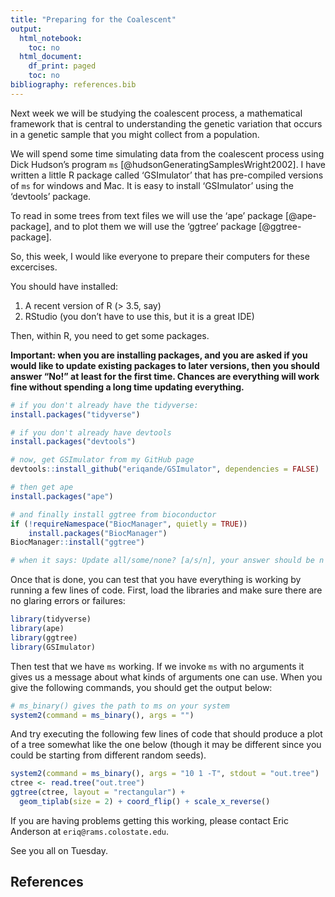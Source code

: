 ```yaml
---
title: "Preparing for the Coalescent"
output:
  html_notebook:
    toc: no
  html_document:
    df_print: paged
    toc: no
bibliography: references.bib
---
```


Next week we will be studying the coalescent process, a mathematical framework
that is central to understanding the genetic variation that occurs in a genetic
sample that you might collect from a population.

We will spend some time simulating data from the coalescent process using 
Dick Hudson's program `ms` [@hudsonGeneratingSamplesWright2002].  I have written
a little R package called 'GSImulator' that has pre-compiled versions of `ms` for
windows and Mac. It is easy to install 'GSImulator' using the 'devtools' package.

To read in some trees from text files we will use the 'ape' package [@ape-package], and to plot
them we will use the 'ggtree' package [@ggtree-package].  

So, this week, I would like everyone to prepare their computers for these excercises.

You should have installed:

1. A recent version of R (> 3.5, say)
2. RStudio (you don't have to use this, but it is a great IDE)

Then, within R, you need to get some packages.

**Important: when you are installing packages, and you are asked if you would
like to update existing packages to later versions, then you should answer "No!"
at least for the first time.  Chances are everything will work fine without
spending a long time updating everything. **

```r
# if you don't already have the tidyverse:
install.packages("tidyverse")

# if you don't already have devtools
install.packages("devtools")

# now, get GSImulator from my GitHub page
devtools::install_github("eriqande/GSImulator", dependencies = FALSE)

# then get ape
install.packages("ape")

# and finally install ggtree from bioconductor
if (!requireNamespace("BiocManager", quietly = TRUE))
    install.packages("BiocManager")
BiocManager::install("ggtree")

# when it says: Update all/some/none? [a/s/n], your answer should be n
```


Once that is done, you can test that you have everything is working by running a few lines of code.
First, load the libraries and make sure there are no glaring errors or failures:
```r
library(tidyverse)
library(ape)
library(ggtree)
library(GSImulator)
```

Then test that we have `ms` working.
If we invoke `ms` with no arguments it gives us a message about what kinds
of arguments one can use.  When you give the following commands, you should
get the output below:
```r
# ms_binary() gives the path to ms on your system
system2(command = ms_binary(), args = "")
```


And try executing the following few lines of code that should produce a
plot of a tree somewhat like the one below
(though it may be different since you could be starting from different
random seeds).
```r
system2(command = ms_binary(), args = "10 1 -T", stdout = "out.tree")
ctree <- read.tree("out.tree") 
ggtree(ctree, layout = "rectangular") +
  geom_tiplab(size = 2) + coord_flip() + scale_x_reverse()
```

If you are having problems getting this working, please contact Eric Anderson at `eriq@rams.colostate.edu`.

See you all on Tuesday.


## References
